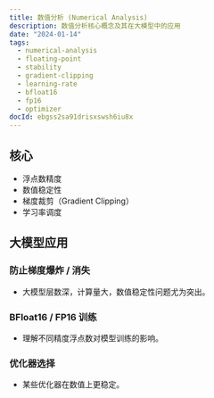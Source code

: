 ```yaml
---
title: 数值分析 (Numerical Analysis)
description: 数值分析核心概念及其在大模型中的应用
date: "2024-01-14"
tags:
  - numerical-analysis
  - floating-point
  - stability
  - gradient-clipping
  - learning-rate
  - bfloat16
  - fp16
  - optimizer
docId: ebgss2sa91drisxswsh6iu8x
---
```


## 核心

- 浮点数精度
- 数值稳定性
- 梯度裁剪（Gradient Clipping）
- 学习率调度

## 大模型应用

### 防止梯度爆炸 / 消失

- 大模型层数深，计算量大，数值稳定性问题尤为突出。

### BFloat16 / FP16 训练

- 理解不同精度浮点数对模型训练的影响。

### 优化器选择

- 某些优化器在数值上更稳定。

